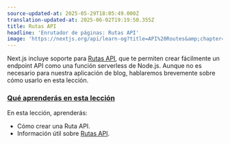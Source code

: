 ```yaml
---
source-updated-at: 2025-05-29T18:05:49.000Z
translation-updated-at: 2025-06-02T19:19:50.355Z
title: Rutas API
headline: 'Enrutador de páginas: Rutas API'
image: 'https://nextjs.org/api/learn-og?title=API%20Routes&amp;chapter=37'
---
```


Next.js incluye soporte para [Rutas API](/docs/api-routes/introduction), que te permiten crear fácilmente un endpoint API como una función serverless de Node.js. Aunque no es necesario para nuestra aplicación de blog, hablaremos brevemente sobre cómo usarlo en esta lección.

### [Qué aprenderás en esta lección](#what-youll-learn-in-this-lesson)

En esta lección, aprenderás:

* Cómo crear una Ruta API.
* Información útil sobre [Rutas API](/docs/api-routes/introduction).